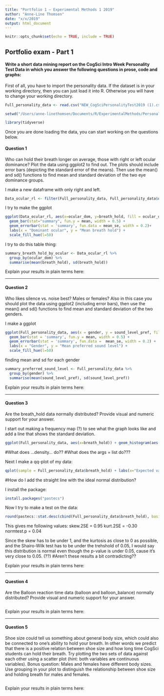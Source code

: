 ```yaml
---
title: "Portfolio 1 — Experimental Methods 1 2019"
author: "Anne-Line Thomsen"
date: "x/x/2019"
output: html_document
---
```


```r
knitr::opts_chunk$set(echo = TRUE, include = TRUE)
```

## Portfolio exam - Part 1

#### Write a short data mining report on the CogSci Intro Week Personality Test Data in which you answer the following questions in prose, code and graphs:

First of all, you have to import the personality data. If the dataset is in your working directory, then you can just load it into R. Otherwise you will have to change your working directory.

```r
Full_personality_data <- read.csv("NEW_CogSciPersonalityTest2019 (1).csv")
```

```r
setwd("/Users/anne-linethomsen/Documents/R/ExperimentalMethods/PersonalityTest/PersonalityTest")
```

```r
library(tidyverse)
```

Once you are done loading the data, you can start working on the questions below.

#### Question 1

Who can hold their breath longer on average, those with right or left ocular dominance? Plot the data using ggplot2 to find out. The plots should include error bars (depicting the standard error of the means). Then use the mean() and sd() functions to find mean and standard deviation of the two eye dominance groups.

I make a new dataframe with only right and left.

```r
Data_ocular_rl <- filter(Full_personality_data, Full_personality_data$ocular_dom == "Right" | Full_personality_data$ocular_dom == "Left")
```

I try to make the ggplot

```r
ggplot(Data_ocular_rl, aes(x=ocular_dom, y=breath_hold, fill = ocular_dom)) + 
  geom_bar(stat="summary", fun.y = mean, width = 0.5) +
  geom_errorbar(stat = 'summary', fun.data = mean_se, width = 0.2)+
  labs(x = "Dominant ocular", y = "Mean breath hold") +
  scale_fill_hue(l=50)
```

I try to do this table thing:

```r
summary_breath_hold_by_ocular <- Data_ocular_rl %>%
  group_by(ocular_dom) %>%
  summarise(mean(breath_hold), sd(breath_hold))
```

Explain your results in plain terms here: 

---

#### Question 2

Who likes silence vs. noise best? Males or females? Also in this case you should plot the data using ggplot2 (including error bars), then use the mean() and sd() functions to find mean and standard deviation of the two genders.

I make a ggplot

```r
ggplot(Full_personality_data, aes(x = gender, y = sound_level_pref, fill = gender)) + 
  geom_bar(stat = 'summary', fun.y = mean, width = 0.5) +
  geom_errorbar(stat = 'summary', fun.data =  mean_se, width = 0.2) +
  labs(x = "Gender", y = "Mean preferred sound level") + 
  scale_fill_hue(l=50)
```

finding mean and sd for each gender
```r
summary_preferred_sound_level <- Full_personality_data %>%
  group_by(gender) %>%
  summarise(mean(sound_level_pref), sd(sound_level_pref))
```

Explain your results in plain terms here: 

---

#### Question 3

Are the breath_hold data normally distributed? Provide visual and numeric support for your answer.

I start out making a frequency map (?) to see what the graph looks like and add a line that shows the standard deviation. 
```r
ggplot(Full_personality_data, aes(x=breath_hold)) + geom_histogram(aes(y = ..density..), colour = "black", fill = "white") + stat_function(fun = dnorm, args = list(mean = mean(Full_personality_data$breath_hold), sd = sd(Full_personality_data$breath_hold)), colour = "red", size = 1)
```
#What does ...density... do??
#What does the args = list do???

Next I make a qq-plot of my data:

```r
qplot(sample = Full_personality_data$breath_hold) + labs(x="Expected values", y="Observed value")
```

#How do I add the straight line with the ideal normal distribution?

I install the package:

```r
install.packages("pastecs")
```

Now I try to make a test on the data:

```r
round(pastecs::stat.desc(cbind(Full_personality_data$breath_hold), basic = FALSE, norm = TRUE), digits = 2)
```

This gives me following values:
skew.2SE = 0.95
kurt.2SE = -0.30
normtest.p = 0.04

Since the skew has to be under 1, and the kurtosis as close to 0 as possible, and the Shairo-Wilk test has to be under the trehshold of 0.05, I would say this distribution is normal even though the p-value is under 0.05, cause it's very close to 0.05. (??)
#Aren't these results a bit contradicting??


Explain your results in plain terms here: 

---

#### Question 4

Are the Balloon reaction time data (balloon and balloon_balance) normally distributed? Provide visual and numeric support for your answer.

```r

```


Explain your results in plain terms here: 

---

#### Question 5

Shoe size could tell us something about general body size, which could also be connected to one's ability to hold your breath. In other words we predict that there is a positive relation between shoe size and how long time CogSci students can hold their breath. Try plotting the two sets of data against each other using a scatter plot (hint: both variables are continuous variables). Bonus question: Males and females have different body sizes. Use grouping in your plot to distinguish the relationship between shoe size and holding breath for males and females.

```r

```


Explain your results in plain terms here: 


